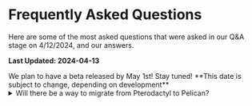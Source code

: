 

# Frequently Asked Questions

Here are some of the most asked questions that were asked in our Q&A stage on 4/12/2024, and our answers.

**Last Updated: 2024-04-13**

<Admonition title="When is the beta?">
    We plan to have a beta released by May 1st! Stay tuned!  
    **This date is subject to change, depending on development**
</Admonition>

<Tabs groupId="faq" queryString>
    <TabItem label="Panel" value="panel">
        <details>
            <summary>Will there be a way to migrate from Pterodactyl to Pelican?</summary>

            Yes! We plan to have a migration that wouldn't cause dataloss, backups are encuraged.
        </details>
        <details>
            <summary>Will Blueprint extensions work on Pelican?</summary>

            [Blueprint](https://blueprint.zip) is **not** planning on adding compatibility for extensions to Pelican and will stick with Pterodactyl.

            "My vision with Blueprint does not align with Pelican's. Blueprint also currently does not have the manpower to maintain compatibility towards multiple forks of Pterodactyl at the same time, especially with the namespace changes."

            "Blueprint is meant to be an open-source standardization for Pterodactyl modifications that lives under the MIT license. Blueprint extensions work by utilizing handpicked extension APIs, which can't all make it into Pelican, nor will be easy to maintain for Pelican in the future. The framework is meant to be open towards anyone, and not involve one central provider for extension distribution. We would love to see what Pelican has in store for their community and their project, but it isn't something we can support nor maintain compatibility for."
        </details>
        <details>
            <summary>Will Pterodactyl Eggs be compatible?</summary>

            Yes! We do plan on changing eggs from JSON to YAML in a future release, Meaning they might not be compatible with Pterodactyl if they're exported from Pelican.
        </details>
        <details>
            <summary>Will the API be the same as Pterodactyl?</summary>

            Currently, Yes. The API has not changed, but might as features are added, and things are changed. 
        </details>
        <details>
            <summary> Will the front end match the new admin area? </summary>

            We do plan on making them match, the front end currently just works... We will look at it at a later date.
        </details>
        </TabItem>
    <TabItem label="Wings" value="wings">
        <details>
            <summary>Will Wings support plugins?</summary>

            At this time, No. But new features are being built into Wings and are on the way!
        </details>
        <details>
            <summary>Will Pterodactyl Wings be compatible with Pelican Panel?</summary>

            At this time, Yes.  
            Compatibility could change in the future, as features are added.
        </details>
    </TabItem>

    <TabItem label="Licensing" value="licensing">

    <Admonition type="warning" title="What does this mean?!?! Do I have to pay?!?!">
        This change does not affect 97% of current users...  
        - "I just use it for servers for my friends" - Does **not** apply to you
        - "I just use it to host a few servers for my discord community" - Does **not** apply to you
    </Admonition>

        <details>
            <summary>I am not a Developer.</summary>

            This does not affect you.
        </details>
        <details>
            <summary>I am not changing any of the sourcecode.</summary>

            This does not affect you.
        </details>
        <details>
            <summary>I do not allow general public to use my panel.</summary>

            This does not affect you.
        </details>
        <details>
            <summary>I do not allow general public to use my panel.</summary>

            This does not affect you.
        </details>
        <details>
            <summary>Does none of the above apply to you?</summary>

            Please reach out to us @ team@pelican.dev to discuss your s
        </details>
    </TabItem>
    <TabItem label="Other" value="other">
        <details>
           <summary>Why announce now, without a release?</summary>

            We wanted support and feedback from the community, so our releases in the future can be better.
        </details>
        <details>
            <summary>Will there be "beef" between Pterodactyl & Pelican?</summary>

            Short answer, No. We all left willingly after speaking with Matthew, we have a difference in opinion on where we wanted to take the project. 
        </details>
        <details>
            <summary>Why Move away from Pterodactyl?</summary>

            We moved away from Pterodactyl due to our own visions and directions that we want to pursue. 
        </details>
        <details>
            <summary>Why can't these changes be part of Pterodactyl?</summary>

            We moved away from Pterodactyl due to our own visions and directions that we want to pursue. 
        </details>
        <details>
            <summary>Where can I submit issues, feature requests, ideas, etc?</summary>

            They can be posted on our [Github Discussions](https://github.com/pelican-dev/panel/discussions)
        </details>
        <details>
            <summary>Are automatic updates planned?</summary>

            Yes. They would still require a button click.
        </details>
        <details>
            <summary> Will WHMCS / Other billing solutions work? </summary>

            Currently nothing breaking has been changed, locations have been moved to tags. But they should work without little to no change.
        </details>
        <details>
            <summary> Will Podman / Kubernetes be supported? </summary>

            We plan on supporting them, @parker
        </details>
    </TabItem>
</Tabs>

